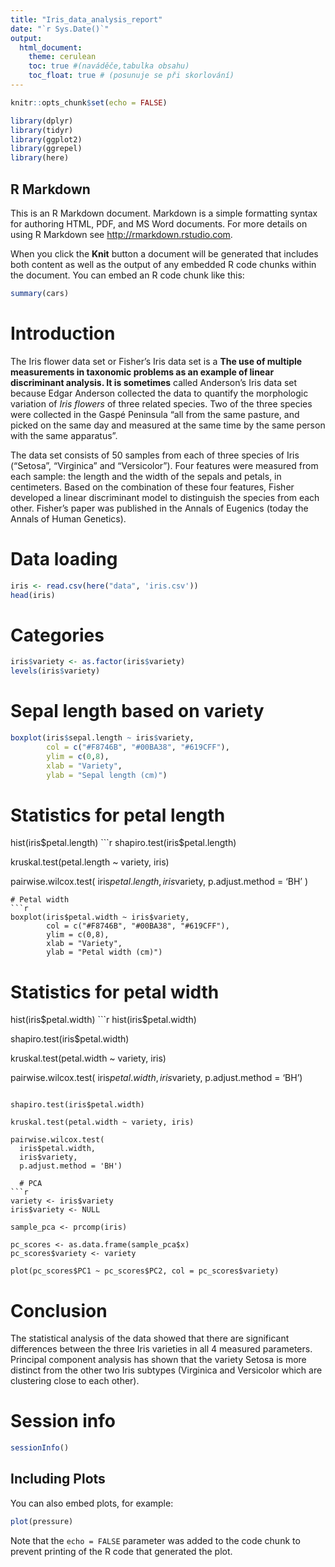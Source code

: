 ```yaml
---
title: "Iris_data_analysis_report"
date: "`r Sys.Date()`" 
output: 
  html_document:
    theme: cerulean
    toc: true #(naváděče,tabulka obsahu)
    toc_float: true # (posunuje se při skorlování)
---
```

<!-- #library loading (ctrl+shift+c tvoří v markdownu komentáře které se nezobraZÍ --> 
```r
knitr::opts_chunk$set(echo = FALSE)

library(dplyr)
library(tidyr)
library(ggplot2)
library(ggrepel)
library(here)
```

## R Markdown

This is an R Markdown document. Markdown is a simple formatting syntax for authoring HTML, PDF, and MS Word documents. For more details on using R Markdown see <http://rmarkdown.rstudio.com>.

When you click the **Knit** button a document will be generated that includes both content as well as the output of any embedded R code chunks within the document. You can embed an R code chunk like this:

```r
summary(cars)
```

# Introduction

The Iris flower data set or Fisher’s Iris data set is a **The use of multiple measurements in taxonomic problems as an example of linear discriminant analysis. It is sometimes** called Anderson’s Iris data set because Edgar Anderson collected the data to quantify the morphologic variation of *Iris flowers* of three related species. Two of the three species were collected in the Gaspé Peninsula “all from the same pasture, and picked on the same day and measured at the same time by the same person with the same apparatus”.

The data set consists of 50 samples from each of three species of Iris ("Setosa", "Virginica" and "Versicolor"). Four features were measured from each sample: the length and the width of the sepals and petals, in centimeters. Based on the combination of these four features, Fisher developed a linear discriminant model to distinguish the species from each other. Fisher’s paper was published in the Annals of Eugenics (today the Annals of Human Genetics).

# Data loading
```r
iris <- read.csv(here("data", 'iris.csv'))
head(iris)
```

# Categories

```r
iris$variety <- as.factor(iris$variety)
levels(iris$variety)
```

# Sepal length based on variety

```r
boxplot(iris$sepal.length ~ iris$variety, 
        col = c("#F8746B", "#00BA38", "#619CFF"),  
        ylim = c(0,8),
        xlab = "Variety",
        ylab = "Sepal length (cm)")
```
# Statistics for petal length
hist(iris$petal.length)
```r
shapiro.test(iris$petal.length)

kruskal.test(petal.length ~ variety, iris)

pairwise.wilcox.test(
  iris$petal.length,
  iris$variety,
  p.adjust.method = 'BH'
)
```
# Petal width 
```r

boxplot(iris$petal.width ~ iris$variety, 
        col = c("#F8746B", "#00BA38", "#619CFF"),  
        ylim = c(0,8),
        xlab = "Variety",
        ylab = "Petal width (cm)")
```
# Statistics for petal width
hist(iris$petal.width)
```r
hist(iris$petal.width)

shapiro.test(iris$petal.width)

kruskal.test(petal.width ~ variety, iris)

pairwise.wilcox.test(
  iris$petal.width,
  iris$variety,
  p.adjust.method = 'BH')
```

shapiro.test(iris$petal.width)

kruskal.test(petal.width ~ variety, iris)

pairwise.wilcox.test(
  iris$petal.width,
  iris$variety,
  p.adjust.method = 'BH')
  
  # PCA
```r

variety <- iris$variety
iris$variety <- NULL

sample_pca <- prcomp(iris)

pc_scores <- as.data.frame(sample_pca$x)
pc_scores$variety <- variety

plot(pc_scores$PC1 ~ pc_scores$PC2, col = pc_scores$variety)
```

# Conclusion

The statistical analysis of the data showed that there are significant differences between the three Iris varieties in all 4 measured parameters. Principal component analysis has shown that the variety Setosa is more distinct from the other two Iris subtypes (Virginica and Versicolor which are clustering close to each other).

# Session info 

```r
sessionInfo()

```


## Including Plots

You can also embed plots, for example:

```r
plot(pressure)
```

Note that the `echo = FALSE` parameter was added to the code chunk to prevent printing of the R code that generated the plot.
